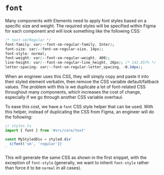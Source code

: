 
<Meta title="Components/Text/Font" />

# `font`

Many components with Elements need to apply font styles based on a specific size and weight. The required styles will
be specified within Figma for each component and will look something like the following CSS:

```css
/* text-sm/Regular */
font-family: var(--font-sm-regular-family, Inter);
font-size: var(--font-sm-regular-size, 14px);
font-style: normal;
font-weight: var(--font-sm-regular-weight, 400);
line-height: var(--font-sm-regular-line_height, 20px); /* 142.857% */
letter-spacing: var(--font-sm-regular-letter_spacing, -0.14px);
```

When an engineer uses this CSS, they will simply copy and paste it into their styled element verbatim, then remove the
CSS variable default/fallback values. The problem with this is we duplicate a lot of font-related CSS throughout many
components, which increases the cost of change, especially if we go through another CSS variable overhaul.

To ease this cost, we have a `font` CSS style helper that can be used. With this helper, instead of duplicating the CSS
from Figma, an engineer will do the following:

```ts
// styles.ts
import { font } from '#src/core/text'

const MyStyledDiv = styled.div`
  ${font('sm', 'regular')}
`
```

This will generate the same CSS as shown in the first snippet, with the exception of `font-style` (generally, we want
to inherit `font-style` rather than force it to be `normal` in all cases).
